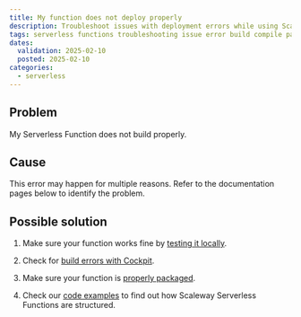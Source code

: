 ```yaml
---
title: My function does not deploy properly
description: Troubleshoot issues with deployment errors while using Scaleway Serverless Functions.
tags: serverless functions troubleshooting issue error build compile package
dates:
  validation: 2025-02-10
  posted: 2025-02-10
categories:
  - serverless
---
```


## Problem

My Serverless Function does not build properly.

## Cause

This error may happen for multiple reasons. Refer to the documentation pages below to identify the problem.

## Possible solution

1. Make sure your function works fine  by [testing it locally](/serverless-functions/reference-content/local-testing/).

2. Check for [build errors with Cockpit](/serverless-functions/how-to/monitor-function/).

3. Make sure your function is [properly packaged](/serverless-functions/how-to/package-function-dependencies-in-zip/).

4. Check our [code examples](/serverless-functions/reference-content/code-examples/) to find out how Scaleway Serverless Functions are structured.
